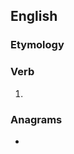 ==English==

===Etymology===
{{suffix|became|est|lang=en}}

===Verb===
{{head|en|verb form|cat2=verb simple past forms|cat3=second-person singular forms}}

# {{lb|en|archaic}} {{second-person singular past of|become|lang=en}}

===Anagrams===
* {{anagrams|en|a=abceemst|Catembes}}
